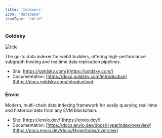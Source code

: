 ```yaml
---
title: 'Indexers'
icon: "database"
iconType: "solid"
---
```


### Goldsky

![title](/images/partners/goldsky.webp)

The go-to data indexer for web3 builders, offering high-performance subgraph hosting and realtime data replication pipelines.
- Site: [https://goldsky.com/](https://goldsky.com/)
- Documentation: [https://docs.goldsky.com/introduction](https://docs.goldsky.com/introduction)

### Envio

Modern, multi-chain data indexing framework for easily querying real-time and historical data from any EVM blockchain.
- Site: [https://envio.dev/](https://envio.dev/)
- Documentation: [https://docs.envio.dev/docs/HyperIndex/overview](https://docs.envio.dev/docs/HyperIndex/overview)

